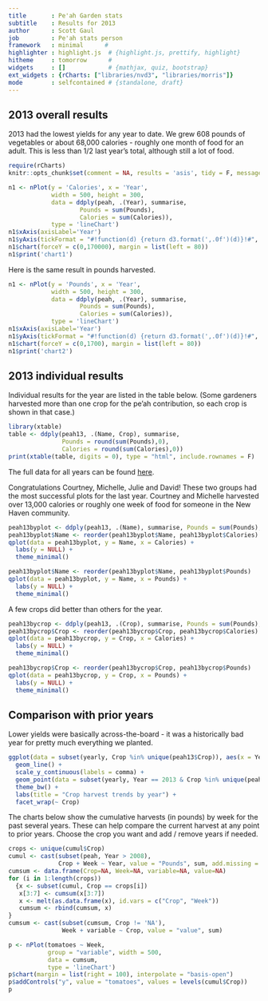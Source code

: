 ```yaml
---
title       : Pe'ah Garden stats
subtitle    : Results for 2013
author      : Scott Gaul
job         : Pe'ah stats person
framework   : minimal      # 
highlighter : highlight.js  # {highlight.js, prettify, highlight}
hitheme     : tomorrow      # 
widgets     : []            # {mathjax, quiz, bootstrap}
ext_widgets : {rCharts: ["libraries/nvd3", "libraries/morris"]} 
mode        : selfcontained # {standalone, draft}
---
```


## 2013 overall results

2013 had the lowest yields for any year to date. We grew 608 pounds of vegetables or about 68,000 calories - roughly one month of food for an adult. This is less than 1/2 last year's total, although still a lot of food.

```r
require(rCharts)
knitr::opts_chunk$set(comment = NA, results = 'asis', tidy = F, message = T)
```


```r
n1 <- nPlot(y = 'Calories', x = 'Year', 
            width = 500, height = 300,
            data = ddply(peah, .(Year), summarise, 
                    Pounds = sum(Pounds),
                    Calories = sum(Calories)),
            type = 'lineChart')
n1$xAxis(axisLabel='Year')
n1$yAxis(tickFormat = "#!function(d) {return d3.format(',.0f')(d)}!#", axisLabel='Calories')
n1$chart(forceY = c(0,170000), margin = list(left = 80))
n1$print('chart1')
```

Here is the same result in pounds harvested. 

```r
n1 <- nPlot(y = 'Pounds', x = 'Year', 
            width = 500, height = 300,
            data = ddply(peah, .(Year), summarise, 
                    Pounds = sum(Pounds),
                    Calories = sum(Calories)),
            type = 'lineChart')
n1$xAxis(axisLabel='Year')
n1$yAxis(tickFormat = "#!function(d) {return d3.format(',.0f')(d)}!#", axisLabel='Pounds')
n1$chart(forceY = c(0,1700), margin = list(left = 80))
n1$print('chart2')
```


## 2013 individual results

Individual results for the year are listed in the table below. (Some gardeners harvested more than one crop for the pe'ah contribution, so each crop is shown in that case.)  

```r
library(xtable)
table <- ddply(peah13, .(Name, Crop), summarise, 
               Pounds = round(sum(Pounds),0), 
               Calories = round(sum(Calories),0))
print(xtable(table, digits = 0), type = "html", include.rownames = F)
```

The full data for all years can be found [here](https://docs.google.com/spreadsheet/ccc?key=0AlYsW526rxsmdDhIVzM0VDYzRkdLOXlvcldfQkJtcnc&usp=sharing). 

Congratulations Courtney, Michelle, Julie and David! These two groups had the most successful plots for the last year. Courtney and Michelle harvested over 13,000 calories or roughly one week of food for someone in the New Haven community. 

```r
peah13byplot <- ddply(peah13, .(Name), summarise, Pounds = sum(Pounds), Calories = sum(Calories))
peah13byplot$Name <- reorder(peah13byplot$Name, peah13byplot$Calories)
qplot(data = peah13byplot, y = Name, x = Calories) + 
  labs(y = NULL) + 
  theme_minimal()

peah13byplot$Name <- reorder(peah13byplot$Name, peah13byplot$Pounds)
qplot(data = peah13byplot, y = Name, x = Pounds) + 
  labs(y = NULL) + 
  theme_minimal()
```

A few crops did better than others for the year. 

```r
peah13bycrop <- ddply(peah13, .(Crop), summarise, Pounds = sum(Pounds), Calories = sum(Calories))
peah13bycrop$Crop <- reorder(peah13bycrop$Crop, peah13bycrop$Calories)
qplot(data = peah13bycrop, y = Crop, x = Calories) + 
  labs(y = NULL) + 
  theme_minimal()

peah13bycrop$Crop <- reorder(peah13bycrop$Crop, peah13bycrop$Pounds)
qplot(data = peah13bycrop, y = Crop, x = Pounds) + 
  labs(y = NULL) + 
  theme_minimal()
```

## Comparison with prior years

Lower yields were basically across-the-board - it was a historically bad year for pretty much everything we planted. 

```r
ggplot(data = subset(yearly, Crop %in% unique(peah13$Crop)), aes(x = Year, y = Calories.per.plot)) + 
  geom_line() + 
  scale_y_continuous(labels = comma) + 
  geom_point(data = subset(yearly, Year == 2013 & Crop %in% unique(peah13$Crop)), aes(x = Year, y = Calories.per.plot), colour = "red") + 
  theme_bw() + 
  labs(title = "Crop harvest trends by year") +
  facet_wrap(~ Crop)
```

The charts below show the cumulative harvests (in pounds) by week for the past several years. These can help compare the current harvest at any point to prior years. Choose the crop you want and add / remove years if needed. 

<style>
iframe{
  height:600px;
  width:700px;
  margin:auto auto;
}
</style>
```r
crops <- unique(cumul$Crop)
cumul <- cast(subset(peah, Year > 2008), 
              Crop + Week ~ Year, value = "Pounds", sum, add.missing = T)
cumsum <- data.frame(Crop=NA, Week=NA, variable=NA, value=NA)
for (i in 1:length(crops)) 
  {x <- subset(cumul, Crop == crops[i])
   x[3:7] <- cumsum(x[3:7])
   x <- melt(as.data.frame(x), id.vars = c("Crop", "Week"))
   cumsum <- rbind(cumsum, x)
}
cumsum <- cast(subset(cumsum, Crop != 'NA'), 
               Week + variable ~ Crop, value = "value", sum)

p <- nPlot(tomatoes ~ Week, 
           group = "variable", width = 500,
           data = cumsum, 
           type = 'lineChart')
p$chart(margin = list(right = 100), interpolate = "basis-open")
p$addControls("y", value = "tomatoes", values = levels(cumul$Crop))
p
```





